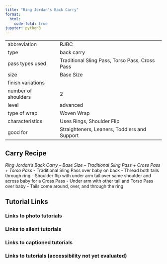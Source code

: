 ```yaml
---
title: "Ring Jordan's Back Carry"
format:
  html:
    code-fold: true
jupyter: python3
---
```


| | 
|---|---
|abbreviation	|RJBC
|type	|back carry
|pass types used	|Traditional Sling Pass, Torso Pass, Cross Pass
|size	|Base Size
|finish variations|	
|number of shoulders	|2
|level	|advanced
|type of wrap	|Woven Wrap
|characteristics	|Uses Rings, Shoulder Flip
|good for	|Straighteners, Leaners, Toddlers and Support

## Carry Recipe
_Ring Jordan’s Back Carry – Base Size – Traditional Sling Pass + Cross Pass + Torso Pass_
- Traditional Sling Pass over baby on back
- Thread both tails through ring
- Shoulder flip with under arm tail over same shoulder and across baby for a Cross Pass
- Under arm with other tail and Torso Pass over baby
- Tails come around, over, and through the ring

## Tutorial Links
### Links to photo tutorials
### Links to silent tutorials
### Links to captioned tutorials
### Links to tutorials (accessibility not yet evaluated)
